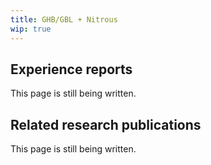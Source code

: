 ---
title: GHB/GBL + Nitrous
wip: true
---

## Experience reports

This page is still being written.

## Related research publications

This page is still being written.

